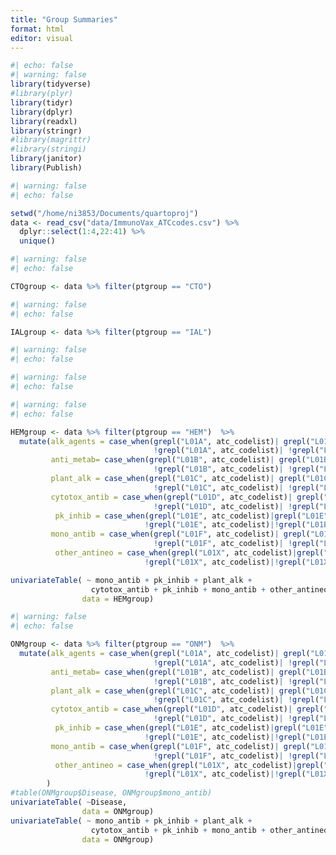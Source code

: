 ```yaml
---
title: "Group Summaries"
format: html
editor: visual
---
```


```r
#| echo: false
#| warning: false
library(tidyverse)
#library(plyr)
library(tidyr)
library(dplyr)
library(readxl)
library(stringr)
#library(magrittr)
#library(stringi)
library(janitor)
library(Publish)
```

```r
#| warning: false
#| echo: false

setwd("/home/ni3853/Documents/quartoproj")
data <- read_csv("data/ImmunoVax_ATCcodes.csv") %>% 
  dplyr::select(1:4,22:41) %>%
  unique()
```

```r
#| warning: false
#| echo: false

CTOgroup <- data %>% filter(ptgroup == "CTO") 
```

```r
#| warning: false
#| echo: false

IALgroup <- data %>% filter(ptgroup == "IAL") 
```

```r
#| warning: false
#| echo: false
```

```r
#| warning: false
#| echo: false

```

```r
#| warning: false
#| echo: false

HEMgroup <- data %>% filter(ptgroup == "HEM")  %>%
  mutate(alk_agents = case_when(grepl("L01A", atc_codelist)| grepl("L01A", ema_codelist)  ~ 1,
                                !grepl("L01A", atc_codelist)| !grepl("L01A", ema_codelist) ~ 0),
         anti_metab= case_when(grepl("L01B", atc_codelist)| grepl("L01B", ema_codelist)  ~ 1,
                                !grepl("L01B", atc_codelist)| !grepl("L01B", ema_codelist) ~ 0),
         plant_alk = case_when(grepl("L01C", atc_codelist)| grepl("L01C", ema_codelist)  ~ 1,
                                !grepl("L01C", atc_codelist)| !grepl("L01C", ema_codelist) ~ 0),
         cytotox_antib = case_when(grepl("L01D", atc_codelist)| grepl("L01D", ema_codelist)  ~ 1,
                                !grepl("L01D", atc_codelist)| !grepl("L01D", ema_codelist) ~ 0),
          pk_inhib = case_when(grepl("L01E", atc_codelist)|grepl("L01E", ema_codelist) ~ 1,
                              !grepl("L01E", atc_codelist)|!grepl("L01E", ema_codelist)~ 0),
         mono_antib = case_when(grepl("L01F", atc_codelist)| grepl("L01F", ema_codelist)  ~ 1,
                                !grepl("L01F", atc_codelist)| !grepl("L01F", ema_codelist) ~ 0),
          other_antineo = case_when(grepl("L01X", atc_codelist)|grepl("L01X", ema_codelist) ~ 1,
                              !grepl("L01X", atc_codelist)|!grepl("L01X", ema_codelist)~ 0))

univariateTable( ~ mono_antib + pk_inhib + plant_alk +
                  cytotox_antib + pk_inhib + mono_antib + other_antineo,
                data = HEMgroup)
```

```r
#| warning: false
#| echo: false

ONMgroup <- data %>% filter(ptgroup == "ONM")  %>%
  mutate(alk_agents = case_when(grepl("L01A", atc_codelist)| grepl("L01A", ema_codelist)  ~ 1,
                                !grepl("L01A", atc_codelist)| !grepl("L01A", ema_codelist) ~ 0),
         anti_metab= case_when(grepl("L01B", atc_codelist)| grepl("L01B", ema_codelist)  ~ 1,
                                !grepl("L01B", atc_codelist)| !grepl("L01B", ema_codelist) ~ 0),
         plant_alk = case_when(grepl("L01C", atc_codelist)| grepl("L01C", ema_codelist)  ~ 1,
                                !grepl("L01C", atc_codelist)| !grepl("L01C", ema_codelist) ~ 0),
         cytotox_antib = case_when(grepl("L01D", atc_codelist)| grepl("L01D", ema_codelist)  ~ 1,
                                !grepl("L01D", atc_codelist)| !grepl("L01D", ema_codelist) ~ 0),
          pk_inhib = case_when(grepl("L01E", atc_codelist)|grepl("L01E", ema_codelist) ~ 1,
                              !grepl("L01E", atc_codelist)|!grepl("L01E", ema_codelist)~ 0),
         mono_antib = case_when(grepl("L01F", atc_codelist)| grepl("L01F", ema_codelist)  ~ 1,
                                !grepl("L01F", atc_codelist)| !grepl("L01F", ema_codelist) ~ 0),
          other_antineo = case_when(grepl("L01X", atc_codelist)|grepl("L01X", ema_codelist) ~ 1,
                              !grepl("L01X", atc_codelist)|!grepl("L01X", ema_codelist)~ 0)
        )
#table(ONMgroup$Disease, ONMgroup$mono_antib)
univariateTable( ~Disease,
                data = ONMgroup)
univariateTable( ~ mono_antib + pk_inhib + plant_alk +
                  cytotox_antib + pk_inhib + mono_antib + other_antineo,
                data = ONMgroup)
```
